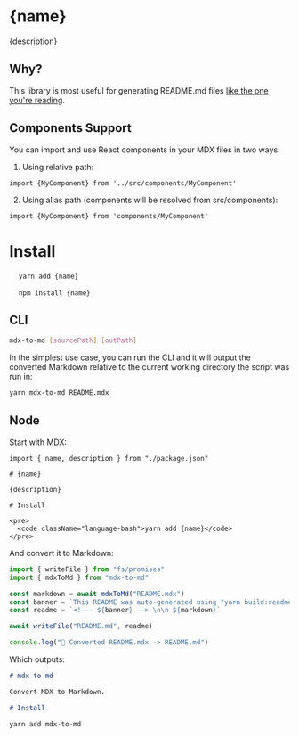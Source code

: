 
# {name}

{description}

## Why?

This library is most useful for generating README.md files [like the one you're reading](/packages/mdx-to-md/src/README.mdx).

## Components Support

You can import and use React components in your MDX files in two ways:

1. Using relative path:
```mdx
import {MyComponent} from '../src/components/MyComponent'
```

2. Using alias path (components will be resolved from src/components):
```mdx
import {MyComponent} from 'components/MyComponent'
```

# Install

<pre>
  <code className="language-bash">yarn add {name}</code>
</pre>

<pre>
  <code className="language-bash">npm install {name}</code>
</pre>

## CLI

```bash
mdx-to-md [sourcePath] [outPath]
```

In the simplest use case, you can run the CLI and it will output the converted Markdown relative to the current working directory the script was run in:

```bash
yarn mdx-to-md README.mdx
```

## Node

Start with MDX:

```mdx
import { name, description } from "./package.json"

# {name}

{description}

# Install

<pre>
  <code className="language-bash">yarn add {name}</code>
</pre>
```

And convert it to Markdown:

```ts
import { writeFile } from "fs/promises"
import { mdxToMd } from "mdx-to-md"

const markdown = await mdxToMd("README.mdx")
const banner = `This README was auto-generated using "yarn build:readme"`
const readme = `<!--- ${banner} --> \n\n ${markdown}`

await writeFile("README.md", readme)

console.log("📝 Converted README.mdx -> README.md")
```

Which outputs:

```md
# mdx-to-md

Convert MDX to Markdown.

# Install

yarn add mdx-to-md
```
